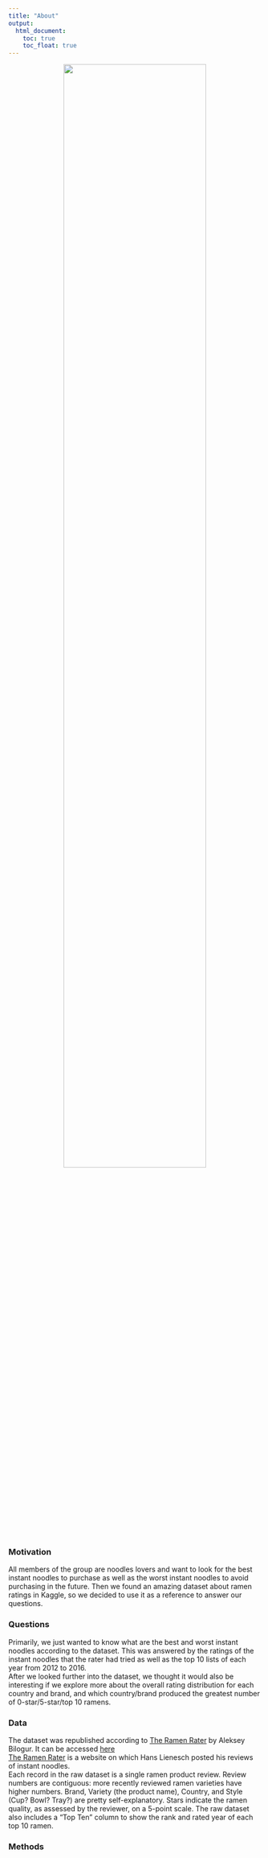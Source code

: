 ```yaml
---
title: "About"
output: 
  html_document:
    toc: true
    toc_float: true
---
```

<center><img src="./pictures/about_ramen.jpg" style="width:75%"></center>
  
### Motivation
All members of the group are noodles lovers and want to look for the best instant noodles to purchase as well as the worst instant noodles to avoid purchasing in the future. Then we found an amazing dataset about ramen ratings in Kaggle, so we decided to use it as a reference to answer our questions.  

### Questions
Primarily, we just wanted to know what are the best and worst instant noodles according to the dataset. This was answered by the ratings of the instant noodles that the rater had tried as well as the top 10 lists of each year from 2012 to 2016.  
After we looked further into the dataset, we thought it would also be interesting if we explore more about the overall rating distribution for each country and brand, and which country/brand produced the greatest number of 0-star/5-star/top 10 ramens.  

### Data
The dataset was republished according to [The Ramen Rater](https://www.theramenrater.com/) by Aleksey Bilogur. It can be accessed [here](https://www.kaggle.com/residentmario/ramen-ratings)  
[The Ramen Rater](https://www.theramenrater.com/) is a website on which Hans Lienesch posted his reviews of instant noodles.  
Each record in the raw dataset is a single ramen product review. Review numbers are contiguous: more recently reviewed ramen varieties have higher numbers. Brand, Variety (the product name), Country, and Style (Cup? Bowl? Tray?) are pretty self-explanatory. Stars indicate the ramen quality, as assessed by the reviewer, on a 5-point scale. The raw dataset also includes a "Top Ten" column to show the rank and rated year of each top 10 ramen.  

### Methods
